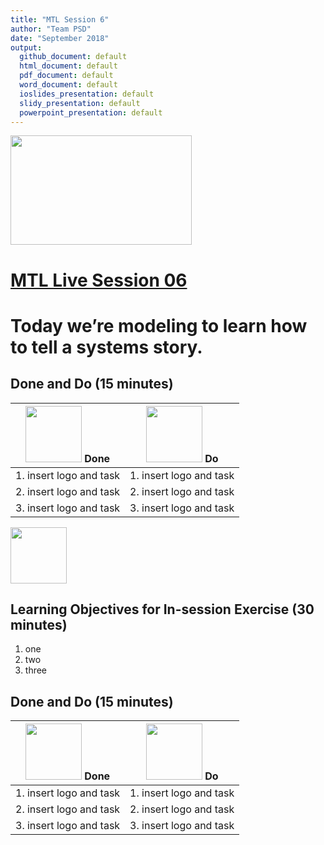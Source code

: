 ```yaml
---
title: "MTL Session 6"
author: "Team PSD"
date: "September 2018"
output: 
  github_document: default
  html_document: default
  pdf_document: default
  word_document: default
  ioslides_presentation: default
  slidy_presentation: default
  powerpoint_presentation: default
---
```


<img src = "https://github.com/lzim/teampsd/blob/master/resources/logos/mtl_live_sq_sm.png"
     height = "175" width = "290">  

# [MTL Live Session 06](https://github.com/lzim/teampsd/blob/master/mtl_facilitate_workgroup/mtl_live_guide/mtl_live_session06_see.Rmd "MTL Live Session 06")

# Today we're modeling to learn how to tell a systems story.

## Done and Do (15 minutes)
<!-- Do/Done Tables -->
| <img src = "https://raw.githubusercontent.com/lzim/teampsd/hexagon_icons/np_hexagon-check-mark_309690_003F72.png" height = "90" width = "90"> **Done** | <img src = "https://raw.githubusercontent.com/lzim/teampsd/hexagon_icons/np_synchronize_778914_003F72.png" height = "90" width = "90"> **Do** |
| --- | --- | 
| 1. insert logo and task | 1. insert logo and task | 
| 2. insert logo and task | 2. insert logo and task | 
| 3. insert logo and task | 3. insert logo and task | 

<!-- Learning Objectives Icon --> 
<img src = "https://github.com/lzim/teampsd/blob/master/resources/icons/we_decided_learning_objectives.png" height = "90" width = "90" style ="display: inline-block"/> 

## Learning Objectives for In-session Exercise (30 minutes)

1. one
2. two 
3. three

## Done and Do (15 minutes)
<!-- Do/Done Tables -->
| <img src = "https://raw.githubusercontent.com/lzim/teampsd/hexagon_icons/np_hexagon-check-mark_309690_003F72.png" height = "90" width = "90"> **Done** | <img src = "https://raw.githubusercontent.com/lzim/teampsd/hexagon_icons/np_synchronize_778914_003F72.png" height = "90" width = "90"> **Do** |
| --- | --- | 
| 1. insert logo and task | 1. insert logo and task | 
| 2. insert logo and task | 2. insert logo and task | 
| 3. insert logo and task | 3. insert logo and task | 

